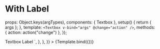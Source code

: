 
<Meta id="vue-textbox--label" title="Vue.js Component/Textbox" component={Textbox} argTypes={argTypes} />

# With Label

  props: Object.keys(argTypes),
  components: { Textbox },
  setup() {
    return { args };
  },
  template: `<Textbox v-bind="args" @change="action" />`,
  methods: { action: action("change") },
});

<Canvas>
  <Story
    name="With Label"
    args={{ labelText: "Textbox Label", id: "form-field-with-textbox-and-label" }}
    parameters={{
      docs: {
        source: {
          code: `
  <FormField>
    <FormLabel for="form-field-with-textbox-and-label" type="default" :disabled="disabled">
        Textbox Label
    </FormLabel>
    <Textbox placeholder="Textbox With Label" name="form-field-with-textbox-and-label" id="form-field-with-textbox-and-label" type="text"/>
  </FormField>`,
        },
      },
    }}
  >
    {Template.bind({})}
  </Story>
</Canvas>
